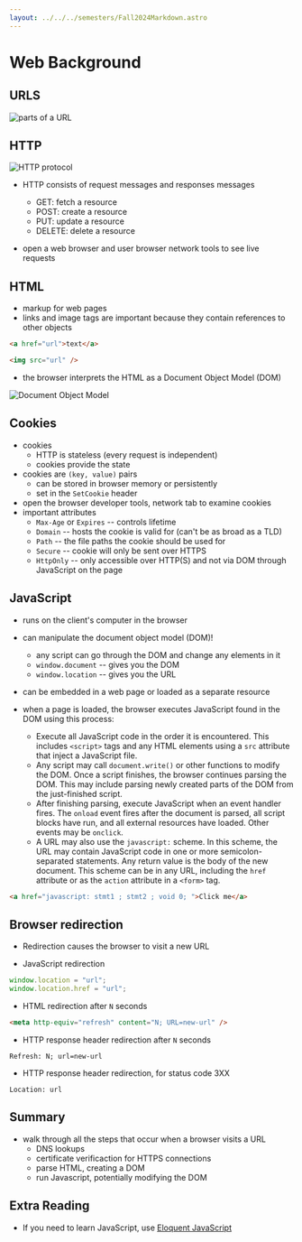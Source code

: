 ```yaml
---
layout: ../../../semesters/Fall2024Markdown.astro
---
```


# Web Background

## URLS

![parts of a URL](/images/security-book/figure-9.1.png)

## HTTP

![HTTP protocol](/images/security-book/figure-9.2.png)

- HTTP consists of request messages and responses messages

  - GET: fetch a resource
  - POST: create a resource
  - PUT: update a resource
  - DELETE: delete a resource

- open a web browser and user browser network tools to see live requests

## HTML

- markup for web pages
- links and image tags are important because they contain references to other
  objects

```html
<a href="url">text</a>

<img src="url" />
```

- the browser interprets the HTML as a Document Object Model (DOM)

![Document Object Model](/images/notes/DOM.png)

## Cookies

- cookies
  - HTTP is stateless (every request is independent)
  - cookies provide the state
- cookies are `(key, value)` pairs
  - can be stored in browser memory or persistently
  - set in the `SetCookie` header
- open the browser developer tools, network tab to examine cookies
- important attributes
  - `Max-Age` or `Expires` -- controls lifetime
  - `Domain` -- hosts the cookie is valid for (can't be as broad as a TLD)
  - `Path` -- the file paths the cookie should be used for
  - `Secure` -- cookie will only be sent over HTTPS
  - `HttpOnly` -- only accessible over HTTP(S) and not via DOM through
    JavaScript on the page

## JavaScript

- runs on the client's computer in the browser
- can manipulate the document object model (DOM)!
  - any script can go through the DOM and change any elements in it
  - `window.document` -- gives you the DOM
  - `window.location` -- gives you the URL
- can be embedded in a web page or loaded as a separate resource

- when a page is loaded, the browser executes JavaScript found in the DOM using
  this process:

  - Execute all JavaScript code in the order it is encountered. This includes
    `<script>` tags and any HTML elements using a `src` attribute that inject a
    JavaScript file.
  - Any script may call `document.write()` or other functions to modify the DOM.
    Once a script finishes, the browser continues parsing the DOM. This may
    include parsing newly created parts of the DOM from the just-finished
    script.
  - After finishing parsing, execute JavaScript when an event handler fires. The
    `onload` event fires after the document is parsed, all script blocks have
    run, and all external resources have loaded. Other events may be `onclick`.
  - A URL may also use the `javascript:` scheme. In this scheme, the URL may
    contain JavaScript code in one or more semicolon-separated statements. Any
    return value is the body of the new document. This scheme can be in any URL,
    including the `href` attribute or as the `action` attribute in a `<form>`
    tag.

```html
<a href="javascript: stmt1 ; stmt2 ; void 0; ">Click me</a>
```

## Browser redirection

- Redirection causes the browser to visit a new URL

- JavaScript redirection

```javascript
window.location = "url";
window.location.href = "url";
```

- HTML redirection after `N` seconds

```html
<meta http-equiv="refresh" content="N; URL=new-url" />
```

- HTTP response header redirection after `N` seconds

```
Refresh: N; url=new-url
```

- HTTP response header redirection, for status code 3XX

```
Location: url
```

## Summary

- walk through all the steps that occur when a browser visits a URL
  - DNS lookups
  - certificate verificaction for HTTPS connections
  - parse HTML, creating a DOM
  - run Javascript, potentially modifying the DOM

## Extra Reading

- If you need to learn JavaScript, use
  [Eloquent JavaScript](https://eloquentjavascript.net/)
